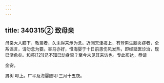 ```yaml
---
---
---
```

title: 340315② 致母亲
---




母亲大人膝下，敬禀者，久未得来示为念。近闻天津报上，有登男生脑炎症者，全系谣言，请勿念为要。害马亦好，惟海婴于十日前患伤风发热，即经延医诊治，现已渐愈矣。和荪[121]兄不知已动身否？至今未见其来访也。专此布达，恭请

金安。

男树 叩上。广平及海婴随叩 三月十五夜。
